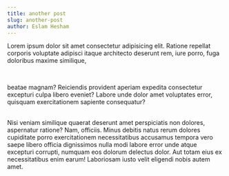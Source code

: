 ```yaml
---
title: another post
slug: another-post
author: Eslam Hesham
---
```


<p>

Lorem ipsum dolor sit amet consectetur adipisicing elit. Ratione repellat
corporis voluptate adipisci itaque architecto deserunt rem, iure porro, fuga
doloribus maxime similique,

</p>
<br />

<p>

beatae magnam? Reiciendis provident aperiam expedita consectetur excepturi culpa libero eveniet? Labore unde dolor amet voluptates error, quisquam exercitationem sapiente consequatur?

</p>
<p>

<br />
Nisi veniam similique quaerat deserunt amet perspiciatis non dolores, aspernatur
ratione? Nam, officiis. Minus debitis natus rerum dolores cupiditate porro exercitationem
necessitatibus accusamus tempora vero saepe libero officia dignissimos nulla modi
labore error unde atque excepturi corrupti, numquam eos dolorum delectus dolor. Aut
totam eius ex necessitatibus enim earum! Laboriosam iusto velit eligendi nobis autem
amet.
</p>
